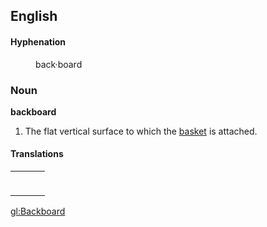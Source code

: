 ==English==

====Hyphenation====
:back&middot;board

===Noun===
'''backboard'''

# {{hoops}} The flat vertical surface to which the [[basket]] is attached.

====Translations====
{| border=0  width=100%
|-
|bgcolor="#FFFFE0" valign=top width=48%|
{|

|}
| width=1% |
|bgcolor="#FFFFE0" valign=top width=48%|
{|

|}
|}

[[gl:Backboard]]